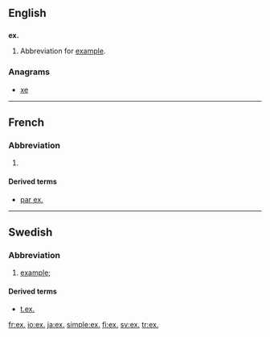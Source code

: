 ==English==

==={{abbreviation}}===
'''ex.'''

# Abbreviation for [[example]].

===Anagrams===
* [[xe#English|xe]]

----

==French==

===Abbreviation===
{{head|fr|abbreviation}}

# {{abbreviation of|exemple|lang=fr}}

====Derived terms====
* [[par ex.]]

----

==Swedish==

===Abbreviation===
{{head|sv|abbreviation}}

# [[example]]; {{abbreviation of|exempel|lang=sv}}

====Derived terms====
* [[t.ex.]]

[[fr:ex.]]
[[io:ex.]]
[[ja:ex.]]
[[simple:ex.]]
[[fi:ex.]]
[[sv:ex.]]
[[tr:ex.]]